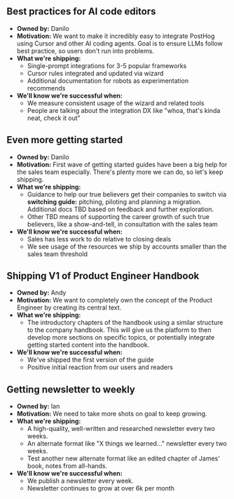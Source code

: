 ## Best practices for AI code editors

- **Owned by:** Danilo
- **Motivation:** We want to make it incredibly easy to integrate PostHog using Cursor and other AI coding agents. Goal is to ensure LLMs follow best practice, so users don't run into problems.
- **What we're shipping:**
  - Single-prompt integrations for 3-5 popular frameworks
  - Cursor rules integrated and updated via wizard
  - Additional documentation for robots as experimentation recommends
- **We'll know we're successful when:**
  - We measure consistent usage of the wizard and related tools
  - People are talking about the integration DX like "whoa, that's kinda neat, check it out"

## Even more getting started

- **Owned by:** Danilo
- **Motivation:** First wave of getting started guides have been a big help for the sales team especially. There's plenty more we can do, so let's keep shipping.
- **What we're shipping:**
  - Guidance to help our true believers get their companies to switch via **switching guide:** pitching, piloting and planning a migration. Additional docs TBD based on feedback and further exploration.
  - Other TBD means of supporting the career growth of such true believers, like a show-and-tell, in consultation with the sales team
- **We'll know we're successful when:**
  - Sales has less work to do relative to closing deals
  - We see usage of the resources we ship by accounts smaller than the sales team threshold

## Shipping V1 of Product Engineer Handbook

- **Owned by:** Andy
- **Motivation:** We want to completely own the concept of the Product Engineer by creating its central text.
- **What we're shipping:**
  - The introductory chapters of the handbook using a similar structure to the company handbook. This will give us the platform to then develop more sections on specific topics, or potentially integrate getting started content into the handbook.
- **We'll know we're successful when:**
  - We've shipped the first version of the guide
  - Positive initial reaction from our users and readers

## Getting newsletter to weekly

- **Owned by:** Ian
- **Motivation:** We need to take more shots on goal to keep growing.
- **What we're shipping:**
  - A high-quality, well-written and researched newsletter every two weeks. 
  - An alternate format like "X things we learned..." newsletter every two weeks.
  - Test another new alternate format like an edited chapter of James' book, notes from all-hands.
- **We'll know we're successful when:**
  - We publish a newsletter every week.
  - Newsletter continues to grow at over 6k per month
